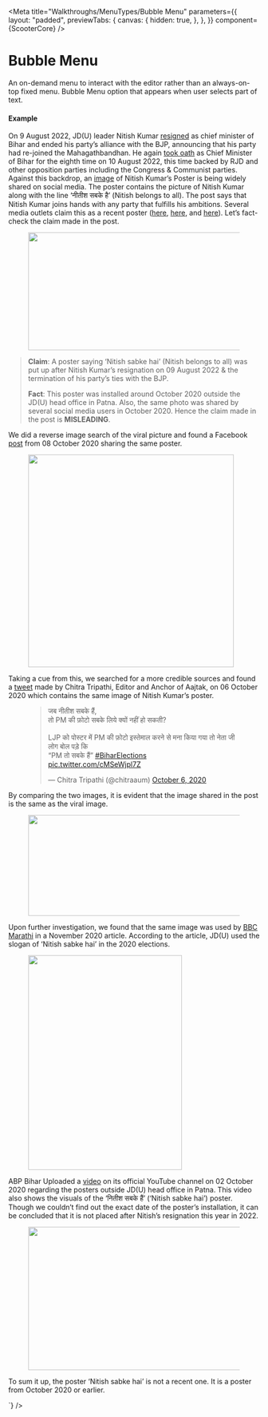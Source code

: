 
<Meta
  title="Walkthroughs/MenuTypes/Bubble Menu"
  parameters={{
    layout: "padded",
    previewTabs: {
      canvas: {
        hidden: true,
      },
    },
  }}
  component={ScooterCore}
/>

# Bubble Menu

An on-demand menu to interact with the editor rather than an always-on-top fixed
menu. Bubble Menu option that appears when user selects part of text.


#### **Example**

<Canvas>
  <Story name="Bubble Menu">
    <ScooterCore menuType="bubble" initialValue={`<p>On 9 August 2022, JD(U) leader Nitish Kumar <a rel="noreferrer noopener" href="https://www.ndtv.com/india-news/live-update-nitish-kumar-to-meet-party-mlas-today-amid-break-up-speculation-3238159" target="_blank">resigned</a> as chief minister of Bihar and ended his party&#8217;s alliance with the BJP, announcing that his party had re-joined the Mahagathbandhan. He again <a rel="noreferrer noopener" href="https://www.livemint.com/news/india/nitish-kumar-takes-oath-as-bihar-cm-for-eighth-time-11660117921245.html" target="_blank">took oath</a> as Chief Minister of Bihar for the eighth time on 10 August 2022, this time backed by RJD and other opposition parties including the Congress &amp; Communist parties. Against this backdrop, an <a rel="noreferrer noopener" href="https://www.facebook.com/siwannews.in/photos/a.1733548113544558/3431213703777982/?type=3&amp;theater" target="_blank">image</a> of Nitish Kumar&#8217;s Poster is being widely shared on social media. The poster contains the picture of Nitish Kumar along with the line ‘नीतीश सबके है’ (Nitish belongs to all).  The post says that Nitish Kumar joins hands with any party that fulfills his ambitions. Several media outlets claim this as a recent poster (<a rel="noreferrer noopener" href="https://web.archive.org/web/20220809114459/https:/twitter.com/ndtv/status/1556967165827624960" target="_blank">here</a>, <a rel="noreferrer noopener" href="https://web.archive.org/web/20220809113549/https:/twitter.com/ANI/status/1556964084855103488" target="_blank">here</a>, and <a rel="noreferrer noopener" href="https://twitter.com/timesofindia/status/1556947653652791296" target="_blank">here</a>). Let’s fact-check the claim made in the post.</p><div class="wp-block-image"><figure class="aligncenter size-large is-resized"><img src="https://factly.in/wp-content/uploads//2022/08/Nitish-kumar-poster-fb-post.jpg" alt="" class="wp-image-55950" width="498" height="236" srcset="https://2nafqn3o0l6kwfofi3ydj9li-wpengine.netdna-ssl.com/wp-content/uploads/2022/08/Nitish-kumar-poster-fb-post.jpg 602w, https://2nafqn3o0l6kwfofi3ydj9li-wpengine.netdna-ssl.com/wp-content/uploads/2022/08/Nitish-kumar-poster-fb-post-300x143.jpg 300w, https://2nafqn3o0l6kwfofi3ydj9li-wpengine.netdna-ssl.com/wp-content/uploads/2022/08/Nitish-kumar-poster-fb-post-600x286.jpg 600w" sizes="(max-width: 498px) 100vw, 498px" /></figure></div><blockquote class="wp-block-quote"><p><strong>Claim</strong>: A poster saying &#8216;Nitish sabke hai&#8217; (Nitish belongs to all) was put up after Nitish Kumar’s resignation on 09 August 2022 &amp; the termination of his party&#8217;s ties with the BJP.</p><p><strong>Fact</strong>: This poster was installed around October 2020 outside the JD(U) head office in Patna. Also, the same photo was shared by several social media users in October 2020. Hence the claim made in the post is <strong>MISLEADING</strong>.</p></blockquote><p>We did a reverse image search of the viral picture and found a Facebook <a href="https://www.facebook.com/julmkekhilaaph/photos/a.169109766989677/825671218000192/" target="_blank" rel="noreferrer noopener">post</a> from 08 October 2020 sharing the same poster.</p><div class="wp-block-image"><figure class="aligncenter size-large is-resized"><img src="https://factly.in/wp-content/uploads//2022/08/Nitish-kumar-poster-2020-fb-post.jpg" alt="" class="wp-image-55951" width="412" height="426" srcset="https://2nafqn3o0l6kwfofi3ydj9li-wpengine.netdna-ssl.com/wp-content/uploads/2022/08/Nitish-kumar-poster-2020-fb-post.jpg 498w, https://2nafqn3o0l6kwfofi3ydj9li-wpengine.netdna-ssl.com/wp-content/uploads/2022/08/Nitish-kumar-poster-2020-fb-post-290x300.jpg 290w" sizes="(max-width: 412px) 100vw, 412px" /></figure></div><p>Taking a cue from this, we searched for a more credible sources and found a <a rel="noreferrer noopener" href="https://twitter.com/chitraaum/status/1313433526327373824" target="_blank">tweet</a> made by Chitra Tripathi, Editor and Anchor of Aajtak, on 06 October 2020 which contains the same image of Nitish Kumar’s poster.</p><figure class="wp-block-embed-twitter aligncenter wp-block-embed is-type-rich is-provider-twitter"><div class="wp-block-embed__wrapper"><blockquote class="twitter-tweet" data-width="550" data-dnt="true"><p lang="hi" dir="ltr">जब नीतीश सबके हैं, <br>तो PM की फ़ोटो सबके लिये क्यों नहीं हो सकती? <br><br>LJP को पोस्टर में PM की फ़ोटो इस्तेमाल करने से मना किया गया तो नेता जी लोग बोल पड़े कि <br>“PM तो सबके हैं” <a href="https://twitter.com/hashtag/BiharElections?src=hash&amp;ref_src=twsrc%5Etfw">#BiharElections</a> <a href="https://t.co/cMSeWjpl7Z">pic.twitter.com/cMSeWjpl7Z</a></p>&mdash; Chitra Tripathi (@chitraaum) <a href="https://twitter.com/chitraaum/status/1313433526327373824?ref_src=twsrc%5Etfw">October 6, 2020</a></blockquote><script async src="https://platform.twitter.com/widgets.js" charset="utf-8"></script></div></figure><p>By comparing the two images, it is evident that the image shared in the post is the same as the viral image.</p><div class="wp-block-image"><figure class="aligncenter size-large is-resized"><img src="https://factly.in/wp-content/uploads//2022/08/Nitish-kumar-poster-comparison.jpg" alt="" class="wp-image-55952" width="529" height="202" srcset="https://2nafqn3o0l6kwfofi3ydj9li-wpengine.netdna-ssl.com/wp-content/uploads/2022/08/Nitish-kumar-poster-comparison.jpg 602w, https://2nafqn3o0l6kwfofi3ydj9li-wpengine.netdna-ssl.com/wp-content/uploads/2022/08/Nitish-kumar-poster-comparison-300x115.jpg 300w" sizes="(max-width: 529px) 100vw, 529px" /></figure></div><p>Upon further investigation, we found that the same image was used by <a rel="noreferrer noopener" href="https://www.bbc.com/marathi/india-54889153" target="_blank">BBC Marathi</a> in a November 2020 article. According to the article, JD(U) used the slogan of &#8216;Nitish sabke hai&#8217; in the 2020 elections.</p><div class="wp-block-image"><figure class="aligncenter size-large is-resized"><img src="https://factly.in/wp-content/uploads//2022/08/Nitish-kumar-poster-BBC-marathi.jpg" alt="" class="wp-image-55953" width="308" height="430" srcset="https://2nafqn3o0l6kwfofi3ydj9li-wpengine.netdna-ssl.com/wp-content/uploads/2022/08/Nitish-kumar-poster-BBC-marathi.jpg 359w, https://2nafqn3o0l6kwfofi3ydj9li-wpengine.netdna-ssl.com/wp-content/uploads/2022/08/Nitish-kumar-poster-BBC-marathi-215x300.jpg 215w" sizes="(max-width: 308px) 100vw, 308px" /></figure></div><p>ABP Bihar Uploaded a <a rel="noreferrer noopener" href="https://www.youtube.com/watch?v=3EodxdrvkBE&amp;t=18s" target="_blank">video</a> on its official YouTube channel on 02 October 2020 regarding the posters outside JD(U) head office in Patna. This video also shows the visuals of the &#8216;नितीश सबके हैं&#8217; (&#8216;Nitish sabke hai&#8217;) poster. Though we couldn’t find out the exact date of the poster’s installation, it can be concluded that it is not placed after Nitish’s resignation this year in 2022.</p><div class="wp-block-image"><figure class="aligncenter size-large is-resized"><img src="https://factly.in/wp-content/uploads//2022/08/Nitish-kumar-poster-Youtube-video.jpg" alt="" class="wp-image-55954" width="434" height="287" srcset="https://2nafqn3o0l6kwfofi3ydj9li-wpengine.netdna-ssl.com/wp-content/uploads/2022/08/Nitish-kumar-poster-Youtube-video.jpg 602w, https://2nafqn3o0l6kwfofi3ydj9li-wpengine.netdna-ssl.com/wp-content/uploads/2022/08/Nitish-kumar-poster-Youtube-video-300x199.jpg 300w" sizes="(max-width: 434px) 100vw, 434px" /></figure></div><p>To sum it up, the poster &#8216;Nitish sabke hai&#8217; is not a recent one. It is a poster from October 2020 or earlier.</p>`} />
  </Story>
</Canvas>

